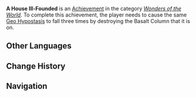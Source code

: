 {{Achievement Infobox
|title        = 
|id           = 82077
|order id     = 2077
|category     = Wonders of the World
|description  = Cause the same [[Geo Hypostasis]] to fall three times by destroying the Basalt Column that it is on.
|requirements = 
|primogems    = 5
|tracking     = 
|hidden       = 1
|topic        = Geo Hypostasis
|type         = Boss
}}
'''A House Ill-Founded''' is an [[Achievement]] in the category ''[[Wonders of the World]]''. To complete this achievement, the player needs to cause the same [[Geo Hypostasis]] to fall three times by destroying the Basalt Column that it is on.
<!--
==Trivia==

==Video Guides==
{{EVT
|video1   = 
|caption1 = 
}}
-->
==Other Languages==
{{Other Languages
|en      = A House Ill-Founded
|zhs     = 基础不牢，地动山摇！
|zhs_rm  = Jīchǔ Bùláo, Dìdòng Shānyáo!
|zht     = 基礎不牢，地動山搖！
|zht_rm  = Jīchǔ Bùláo, Dìdòng Shānyáo!
|zh_tl   = 
|ja      = 基盤が緩めば山地も揺れる！
|ja_rm   = Kiban ga Yurumeba Sanchi mo Yureru!
|ja_tl   = If the Foundation Loosens, the Mountainous Region Will Shake as Well!
|ko      = 공든 탑이 무너지랴!
|ko_rm   = 
|ko_tl   = 
|es      = Malos cimientos
|es_tl   = Bad Foundations
|fr      = Non-respect des normes de construction
|fr_tl   = Non Respect of Construction Norms
|ru      = Слабый фундамент
|ru_tl   = 
|th      = รากฐานที่ไม่แข็งแรง แค่พื้นสั่นก็สะเทือน!
|th_rm   = 
|th_tl   = 
|vi      = Nền tảng không vững, đất động núi lay!
|vi_tl   = 
|de      = Kein Berg ohne festes Grundgestein!
|de_tl   = No Mountain Without Solid Bedrock!
|id      = Bangunan Mudah Runtuh Kalau Fondasinya Lemah!
|id_tl   = Buildings Can Easily Collapse If The Foundations Are Weak!
|pt      = Má Fundação de Construção
|pt_tl   = 
}}

==Change History==
{{Change History|1.3}}
<!--
==References==
{{Reflist}}
-->
==Navigation==
{{Achievement Navbox|Wonders of the World|Boss}}